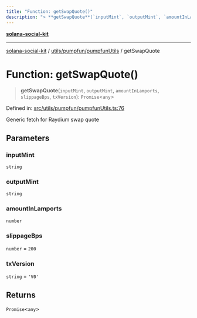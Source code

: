 ```yaml
---
title: "Function: getSwapQuote()"
description: "> **getSwapQuote**(`inputMint`, `outputMint`, `amountInLamports`, `slippageBps`, `txVersion`): `Promise`\<`any`\>"
---
```


[**solana-social-kit**](../../../../README.mdx)

***

[solana-social-kit](../../../../README.mdx) / [utils/pumpfun/pumpfunUtils](../README.mdx) / getSwapQuote

# Function: getSwapQuote()

> **getSwapQuote**(`inputMint`, `outputMint`, `amountInLamports`, `slippageBps`, `txVersion`): `Promise`\<`any`\>

Defined in: [src/utils/pumpfun/pumpfunUtils.ts:76](https://github.com/SendArcade/solana-app-kit/blob/bd4b3556b8f469c27ebb06f4df65b3a36b43ba3b/src/utils/pumpfun/pumpfunUtils.ts#L76)

Generic fetch for Raydium swap quote

## Parameters

### inputMint

`string`

### outputMint

`string`

### amountInLamports

`number`

### slippageBps

`number` = `200`

### txVersion

`string` = `'V0'`

## Returns

`Promise`\<`any`\>
